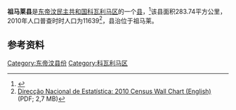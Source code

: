 '''祖马莱县'''是[[东帝汶民主共和国|东帝汶民主共和国]][[科瓦利马区|科瓦利马区]]的一个[[县_(东帝汶)|县]]，<ref>{{Cite web |url=http://statoids.com/ytl.html |title=存档副本 |accessdate=2015-09-17 |archive-date=2015-09-24 |archive-url=https://web.archive.org/web/20150924122734/http://www.statoids.com/ytl.html |dead-url=no }}</ref>该县面积283.74平方公里，2010年人口普查时时人口为11639<ref name="Wall">[http://dne.mof.gov.tl/published/2010%20and%202011%20Publications/Wall%20Chart%20English/Wall%20Chart%20English%209%20June%202011.pdf Direcção Nacional de Estatística: 2010 Census Wall Chart (English)] {{webarchive|url=https://web.archive.org/web/20110812113436/http://dne.mof.gov.tl/published/2010%20and%202011%20Publications/Wall%20Chart%20English/Wall%20Chart%20English%209%20June%202011.pdf |date=2011-08-12 }} (PDF; 2,7 MB)</ref>，县治位于祖马莱。

==参考资料==
{{reflist}}

{{coord|9.1575|S|125.4510|E|source:wikidata|display=title}}

[[Category:东帝汶县份|Category:东帝汶县份]]
[[Category:科瓦利马区|Category:科瓦利马区]]

{{EastTimor-geo-stub}}